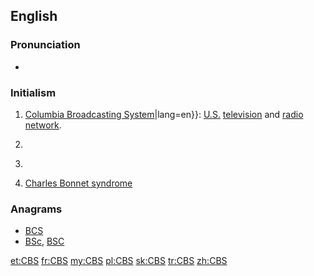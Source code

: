 ==English==

===Pronunciation===
* {{rhymes|ɛs|lang=en}}

===Initialism===
{{rfc-header|Initialism}}
{{en-initialism}}

# [[wikipedia:CBS|Columbia Broadcasting System]]|lang=en}}: [[United States|U.S.]] [[television]] and [[radio]] [[network]].
# {{context|education|lang=en}} {{initialism of|[[w:List of Christian Brothers schools|Christian Brothers School]]|lang=en}}
# {{context|software|lang=en}} {{initialism of|Component-Based Servicing|lang=en}}
# [[Charles Bonnet syndrome]]

===Anagrams===
* [[BCS#English|BCS]] 
* [[BSc#English|BSc]], [[BSC#English|BSC]]

[[et:CBS]]
[[fr:CBS]]
[[my:CBS]]
[[pl:CBS]]
[[sk:CBS]]
[[tr:CBS]]
[[zh:CBS]]